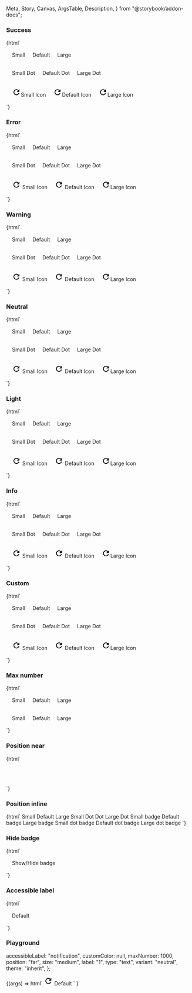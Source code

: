   Meta,
  Story,
  Canvas,
  ArgsTable,
  Description,
} from "@storybook/addon-docs";

<Meta title="Web Components/Badge" component="ic-badge" />

<Description markdown={readme} />

### Success

<Canvas>
  <Story name="Success" parameters={{ loki: { skip: true } }}>
    {html`<div style="padding:16px;">
        <ic-button variant="secondary" style="margin-right:16px"
          ><ic-badge
            label="1"
            slot="badge"
            variant="success"
            size="small"
          ></ic-badge
          >Small</ic-button
        >
        <ic-button variant="secondary" style="margin-right:16px"
          ><ic-badge label="1" slot="badge" variant="success"></ic-badge
          >Default</ic-button
        >
        <ic-button variant="secondary"
          ><ic-badge
            label="1"
            slot="badge"
            variant="success"
            size="large"
          ></ic-badge
          >Large</ic-button
        >
      </div>
      <div style="padding:16px">
        <ic-button variant="secondary" style="margin-right:16px"
          ><ic-badge
            type="dot"
            slot="badge"
            variant="success"
            size="small"
          ></ic-badge
          >Small Dot</ic-button
        >
        <ic-button variant="secondary" style="margin-right:16px"
          ><ic-badge type="dot" slot="badge" variant="success"></ic-badge
          >Default Dot</ic-button
        >
        <ic-button variant="secondary"
          ><ic-badge
            type="dot"
            slot="badge"
            variant="success"
            size="large"
          ></ic-badge
          >Large Dot</ic-button
        >
      </div>
      <div style="padding:16px">
        <ic-button variant="secondary" style="margin-right:16px"
          ><ic-badge type="icon" slot="badge" variant="success" size="small">
            <svg
              slot="badge-icon"
              xmlns="http://www.w3.org/2000/svg"
              height="24px"
              viewBox="0 0 24 24"
              width="24px"
              aria-label="retry"
            >
              <path d="M0 0h24v24H0V0z" fill="none" />
              <path
                d="M17.65 6.35C16.2 4.9 14.21 4 12 4c-4.42 0-7.99 3.58-7.99 8s3.57 8 7.99 8c3.73 0 6.84-2.55 7.73-6h-2.08c-.82 2.33-3.04 4-5.65 4-3.31 0-6-2.69-6-6s2.69-6 6-6c1.66 0 3.14.69 4.22 1.78L13 11h7V4l-2.35 2.35z"
              /></svg></ic-badge
          >Small Icon</ic-button
        >
        <ic-button variant="secondary" style="margin-right:16px"
          ><ic-badge type="icon" slot="badge" variant="success">
            <svg
              slot="badge-icon"
              xmlns="http://www.w3.org/2000/svg"
              height="24px"
              viewBox="0 0 24 24"
              width="24px"
              aria-label="retry"
            >
              <path d="M0 0h24v24H0V0z" fill="none" />
              <path
                d="M17.65 6.35C16.2 4.9 14.21 4 12 4c-4.42 0-7.99 3.58-7.99 8s3.57 8 7.99 8c3.73 0 6.84-2.55 7.73-6h-2.08c-.82 2.33-3.04 4-5.65 4-3.31 0-6-2.69-6-6s2.69-6 6-6c1.66 0 3.14.69 4.22 1.78L13 11h7V4l-2.35 2.35z"
              /></svg></ic-badge
          >Default Icon</ic-button
        >
        <ic-button variant="secondary"
          ><ic-badge type="icon" slot="badge" variant="success" size="large">
            <svg
              slot="badge-icon"
              xmlns="http://www.w3.org/2000/svg"
              height="24px"
              viewBox="0 0 24 24"
              width="24px"
              aria-label="retry"
            >
              <path d="M0 0h24v24H0V0z" fill="none" />
              <path
                d="M17.65 6.35C16.2 4.9 14.21 4 12 4c-4.42 0-7.99 3.58-7.99 8s3.57 8 7.99 8c3.73 0 6.84-2.55 7.73-6h-2.08c-.82 2.33-3.04 4-5.65 4-3.31 0-6-2.69-6-6s2.69-6 6-6c1.66 0 3.14.69 4.22 1.78L13 11h7V4l-2.35 2.35z"
              /></svg></ic-badge
          >Large Icon</ic-button
        >
      </div>`}
  </Story>
</Canvas>

### Error

<Canvas>
  <Story name="Error" parameters={{ loki: { skip: true } }}>
    {html`<div style="padding:16px;">
        <ic-button variant="secondary" style="margin-right:16px"
          ><ic-badge
            label="1"
            slot="badge"
            variant="error"
            size="small"
          ></ic-badge
          >Small</ic-button
        >
        <ic-button variant="secondary" style="margin-right:16px"
          ><ic-badge label="1" slot="badge" variant="error"></ic-badge
          >Default</ic-button
        >
        <ic-button variant="secondary"
          ><ic-badge
            label="1"
            slot="badge"
            variant="error"
            size="large"
          ></ic-badge
          >Large</ic-button
        >
      </div>
      <div style="padding:16px">
        <ic-button variant="secondary" style="margin-right:16px"
          ><ic-badge
            type="dot"
            slot="badge"
            variant="error"
            size="small"
          ></ic-badge
          >Small Dot</ic-button
        >
        <ic-button variant="secondary" style="margin-right:16px"
          ><ic-badge type="dot" slot="badge" variant="error"></ic-badge>Default
          Dot</ic-button
        >
        <ic-button variant="secondary"
          ><ic-badge
            type="dot"
            slot="badge"
            variant="error"
            size="large"
          ></ic-badge
          >Large Dot</ic-button
        >
      </div>
      <div style="padding:16px">
        <ic-button variant="secondary" style="margin-right:16px"
          ><ic-badge type="icon" slot="badge" variant="error" size="small">
            <svg
              slot="badge-icon"
              xmlns="http://www.w3.org/2000/svg"
              height="24px"
              viewBox="0 0 24 24"
              width="24px"
              aria-label="retry"
            >
              <path d="M0 0h24v24H0V0z" fill="none" />
              <path
                d="M17.65 6.35C16.2 4.9 14.21 4 12 4c-4.42 0-7.99 3.58-7.99 8s3.57 8 7.99 8c3.73 0 6.84-2.55 7.73-6h-2.08c-.82 2.33-3.04 4-5.65 4-3.31 0-6-2.69-6-6s2.69-6 6-6c1.66 0 3.14.69 4.22 1.78L13 11h7V4l-2.35 2.35z"
              />
            </svg> </ic-badge
          >Small Icon</ic-button
        >
        <ic-button variant="secondary" style="margin-right:16px"
          ><ic-badge type="icon" slot="badge" variant="error">
            <svg
              slot="badge-icon"
              xmlns="http://www.w3.org/2000/svg"
              height="24px"
              viewBox="0 0 24 24"
              width="24px"
              aria-label="retry"
            >
              <path d="M0 0h24v24H0V0z" fill="none" />
              <path
                d="M17.65 6.35C16.2 4.9 14.21 4 12 4c-4.42 0-7.99 3.58-7.99 8s3.57 8 7.99 8c3.73 0 6.84-2.55 7.73-6h-2.08c-.82 2.33-3.04 4-5.65 4-3.31 0-6-2.69-6-6s2.69-6 6-6c1.66 0 3.14.69 4.22 1.78L13 11h7V4l-2.35 2.35z"
              />
            </svg> </ic-badge
          >Default Icon</ic-button
        >
        <ic-button variant="secondary"
          ><ic-badge type="icon" slot="badge" variant="error" size="large">
            <svg
              slot="badge-icon"
              xmlns="http://www.w3.org/2000/svg"
              height="24px"
              viewBox="0 0 24 24"
              width="24px"
              aria-label="retry"
            >
              <path d="M0 0h24v24H0V0z" fill="none" />
              <path
                d="M17.65 6.35C16.2 4.9 14.21 4 12 4c-4.42 0-7.99 3.58-7.99 8s3.57 8 7.99 8c3.73 0 6.84-2.55 7.73-6h-2.08c-.82 2.33-3.04 4-5.65 4-3.31 0-6-2.69-6-6s2.69-6 6-6c1.66 0 3.14.69 4.22 1.78L13 11h7V4l-2.35 2.35z"
              /></svg></ic-badge
          >Large Icon</ic-button
        >
      </div>`}
  </Story>
</Canvas>

### Warning

<Canvas>
  <Story name="Warning" parameters={{ loki: { skip: true } }}>
    {html`<div style="padding:16px;">
        <ic-button variant="secondary" style="margin-right:16px"
          ><ic-badge
            label="1"
            slot="badge"
            variant="warning"
            size="small"
          ></ic-badge
          >Small</ic-button
        >
        <ic-button variant="secondary" style="margin-right:16px"
          ><ic-badge label="1" slot="badge" variant="warning"></ic-badge
          >Default</ic-button
        >
        <ic-button variant="secondary"
          ><ic-badge
            label="1"
            slot="badge"
            variant="warning"
            size="large"
          ></ic-badge
          >Large</ic-button
        >
      </div>
      <div style="padding:16px">
        <ic-button variant="secondary" style="margin-right:16px"
          ><ic-badge
            type="dot"
            slot="badge"
            variant="warning"
            size="small"
          ></ic-badge
          >Small Dot</ic-button
        >
        <ic-button variant="secondary" style="margin-right:16px"
          ><ic-badge type="dot" slot="badge" variant="warning"></ic-badge
          >Default Dot</ic-button
        >
        <ic-button variant="secondary"
          ><ic-badge
            type="dot"
            slot="badge"
            variant="warning"
            size="large"
          ></ic-badge
          >Large Dot</ic-button
        >
      </div>
      <div style="padding:16px">
        <ic-button variant="secondary" style="margin-right:16px"
          ><ic-badge type="icon" slot="badge" variant="warning" size="small">
            <svg
              slot="badge-icon"
              xmlns="http://www.w3.org/2000/svg"
              height="24px"
              viewBox="0 0 24 24"
              width="24px"
              aria-label="retry"
            >
              <path d="M0 0h24v24H0V0z" fill="none" />
              <path
                d="M17.65 6.35C16.2 4.9 14.21 4 12 4c-4.42 0-7.99 3.58-7.99 8s3.57 8 7.99 8c3.73 0 6.84-2.55 7.73-6h-2.08c-.82 2.33-3.04 4-5.65 4-3.31 0-6-2.69-6-6s2.69-6 6-6c1.66 0 3.14.69 4.22 1.78L13 11h7V4l-2.35 2.35z"
              />
            </svg> </ic-badge
          >Small Icon</ic-button
        >
        <ic-button variant="secondary" style="margin-right:16px"
          ><ic-badge type="icon" slot="badge" variant="warning">
            <svg
              slot="badge-icon"
              xmlns="http://www.w3.org/2000/svg"
              height="24px"
              viewBox="0 0 24 24"
              width="24px"
              aria-label="retry"
            >
              <path d="M0 0h24v24H0V0z" fill="none" />
              <path
                d="M17.65 6.35C16.2 4.9 14.21 4 12 4c-4.42 0-7.99 3.58-7.99 8s3.57 8 7.99 8c3.73 0 6.84-2.55 7.73-6h-2.08c-.82 2.33-3.04 4-5.65 4-3.31 0-6-2.69-6-6s2.69-6 6-6c1.66 0 3.14.69 4.22 1.78L13 11h7V4l-2.35 2.35z"
              />
            </svg> </ic-badge
          >Default Icon</ic-button
        >
        <ic-button variant="secondary"
          ><ic-badge type="icon" slot="badge" variant="warning" size="large">
            <svg
              slot="badge-icon"
              xmlns="http://www.w3.org/2000/svg"
              height="24px"
              viewBox="0 0 24 24"
              width="24px"
              aria-label="retry"
            >
              <path d="M0 0h24v24H0V0z" fill="none" />
              <path
                d="M17.65 6.35C16.2 4.9 14.21 4 12 4c-4.42 0-7.99 3.58-7.99 8s3.57 8 7.99 8c3.73 0 6.84-2.55 7.73-6h-2.08c-.82 2.33-3.04 4-5.65 4-3.31 0-6-2.69-6-6s2.69-6 6-6c1.66 0 3.14.69 4.22 1.78L13 11h7V4l-2.35 2.35z"
              /></svg></ic-badge
          >Large Icon</ic-button
        >
      </div>`}
  </Story>
</Canvas>

### Neutral

<Canvas>
  <Story name="Neutral" parameters={{ loki: { skip: true } }}>
    {html`<div style="padding:16px;">
        <ic-button variant="secondary" style="margin-right:16px"
          ><ic-badge
            label="1"
            slot="badge"
            variant="neutral"
            size="small"
          ></ic-badge
          >Small</ic-button
        >
        <ic-button variant="secondary" style="margin-right:16px"
          ><ic-badge label="1" slot="badge" variant="neutral"></ic-badge
          >Default</ic-button
        >
        <ic-button variant="secondary"
          ><ic-badge
            label="1"
            slot="badge"
            variant="neutral"
            size="large"
          ></ic-badge
          >Large</ic-button
        >
      </div>
      <div style="padding:16px">
        <ic-button variant="secondary" style="margin-right:16px"
          ><ic-badge
            type="dot"
            slot="badge"
            variant="neutral"
            size="small"
          ></ic-badge
          >Small Dot</ic-button
        >
        <ic-button variant="secondary" style="margin-right:16px"
          ><ic-badge type="dot" slot="badge" variant="neutral"></ic-badge
          >Default Dot</ic-button
        >
        <ic-button variant="secondary"
          ><ic-badge
            type="dot"
            slot="badge"
            variant="neutral"
            size="large"
          ></ic-badge
          >Large Dot</ic-button
        >
      </div>
      <div style="padding:16px">
        <ic-button variant="secondary" style="margin-right:16px"
          ><ic-badge type="icon" slot="badge" variant="neutral" size="small">
            <svg
              slot="badge-icon"
              xmlns="http://www.w3.org/2000/svg"
              height="24px"
              viewBox="0 0 24 24"
              width="24px"
              aria-label="retry"
            >
              <path d="M0 0h24v24H0V0z" fill="none" />
              <path
                d="M17.65 6.35C16.2 4.9 14.21 4 12 4c-4.42 0-7.99 3.58-7.99 8s3.57 8 7.99 8c3.73 0 6.84-2.55 7.73-6h-2.08c-.82 2.33-3.04 4-5.65 4-3.31 0-6-2.69-6-6s2.69-6 6-6c1.66 0 3.14.69 4.22 1.78L13 11h7V4l-2.35 2.35z"
              />
            </svg> </ic-badge
          >Small Icon</ic-button
        >
        <ic-button variant="secondary" style="margin-right:16px"
          ><ic-badge type="icon" slot="badge" variant="neutral">
            <svg
              slot="badge-icon"
              xmlns="http://www.w3.org/2000/svg"
              height="24px"
              viewBox="0 0 24 24"
              width="24px"
              aria-label="retry"
            >
              <path d="M0 0h24v24H0V0z" fill="none" />
              <path
                d="M17.65 6.35C16.2 4.9 14.21 4 12 4c-4.42 0-7.99 3.58-7.99 8s3.57 8 7.99 8c3.73 0 6.84-2.55 7.73-6h-2.08c-.82 2.33-3.04 4-5.65 4-3.31 0-6-2.69-6-6s2.69-6 6-6c1.66 0 3.14.69 4.22 1.78L13 11h7V4l-2.35 2.35z"
              />
            </svg> </ic-badge
          >Default Icon</ic-button
        >
        <ic-button variant="secondary"
          ><ic-badge type="icon" slot="badge" variant="neutral" size="large">
            <svg
              slot="badge-icon"
              xmlns="http://www.w3.org/2000/svg"
              height="24px"
              viewBox="0 0 24 24"
              width="24px"
              aria-label="retry"
            >
              <path d="M0 0h24v24H0V0z" fill="none" />
              <path
                d="M17.65 6.35C16.2 4.9 14.21 4 12 4c-4.42 0-7.99 3.58-7.99 8s3.57 8 7.99 8c3.73 0 6.84-2.55 7.73-6h-2.08c-.82 2.33-3.04 4-5.65 4-3.31 0-6-2.69-6-6s2.69-6 6-6c1.66 0 3.14.69 4.22 1.78L13 11h7V4l-2.35 2.35z"
              /></svg></ic-badge
          >Large Icon</ic-button
        >
      </div>`}
  </Story>
</Canvas>

### Light

<Canvas>
  <Story name="Light" parameters={{ loki: { skip: true } }}>
    {html`<div style="padding:16px;">
        <ic-button variant="secondary" style="margin-right:16px"
          ><ic-badge
            label="1"
            slot="badge"
            variant="light"
            size="small"
          ></ic-badge
          >Small</ic-button
        >
        <ic-button variant="secondary" style="margin-right:16px"
          ><ic-badge label="1" slot="badge" variant="light"></ic-badge
          >Default</ic-button
        >
        <ic-button variant="secondary"
          ><ic-badge
            label="1"
            slot="badge"
            variant="light"
            size="large"
          ></ic-badge
          >Large</ic-button
        >
      </div>
      <div style="padding:16px">
        <ic-button variant="secondary" style="margin-right:16px"
          ><ic-badge
            type="dot"
            slot="badge"
            variant="light"
            size="small"
          ></ic-badge
          >Small Dot</ic-button
        >
        <ic-button variant="secondary" style="margin-right:16px"
          ><ic-badge type="dot" slot="badge" variant="light"></ic-badge>Default
          Dot</ic-button
        >
        <ic-button variant="secondary"
          ><ic-badge
            type="dot"
            slot="badge"
            variant="light"
            size="large"
          ></ic-badge
          >Large Dot</ic-button
        >
      </div>
      <div style="padding:16px">
        <ic-button variant="secondary" style="margin-right:16px"
          ><ic-badge type="icon" slot="badge" variant="light" size="small">
            <svg
              slot="badge-icon"
              xmlns="http://www.w3.org/2000/svg"
              height="24px"
              viewBox="0 0 24 24"
              width="24px"
              aria-label="retry"
            >
              <path d="M0 0h24v24H0V0z" fill="none" />
              <path
                d="M17.65 6.35C16.2 4.9 14.21 4 12 4c-4.42 0-7.99 3.58-7.99 8s3.57 8 7.99 8c3.73 0 6.84-2.55 7.73-6h-2.08c-.82 2.33-3.04 4-5.65 4-3.31 0-6-2.69-6-6s2.69-6 6-6c1.66 0 3.14.69 4.22 1.78L13 11h7V4l-2.35 2.35z"
              />
            </svg> </ic-badge
          >Small Icon</ic-button
        >
        <ic-button variant="secondary" style="margin-right:16px"
          ><ic-badge type="icon" slot="badge" variant="light">
            <svg
              slot="badge-icon"
              xmlns="http://www.w3.org/2000/svg"
              height="24px"
              viewBox="0 0 24 24"
              width="24px"
              aria-label="retry"
            >
              <path d="M0 0h24v24H0V0z" fill="none" />
              <path
                d="M17.65 6.35C16.2 4.9 14.21 4 12 4c-4.42 0-7.99 3.58-7.99 8s3.57 8 7.99 8c3.73 0 6.84-2.55 7.73-6h-2.08c-.82 2.33-3.04 4-5.65 4-3.31 0-6-2.69-6-6s2.69-6 6-6c1.66 0 3.14.69 4.22 1.78L13 11h7V4l-2.35 2.35z"
              />
            </svg> </ic-badge
          >Default Icon</ic-button
        >
        <ic-button variant="secondary"
          ><ic-badge type="icon" slot="badge" variant="light" size="large">
            <svg
              slot="badge-icon"
              xmlns="http://www.w3.org/2000/svg"
              height="24px"
              viewBox="0 0 24 24"
              width="24px"
              aria-label="retry"
            >
              <path d="M0 0h24v24H0V0z" fill="none" />
              <path
                d="M17.65 6.35C16.2 4.9 14.21 4 12 4c-4.42 0-7.99 3.58-7.99 8s3.57 8 7.99 8c3.73 0 6.84-2.55 7.73-6h-2.08c-.82 2.33-3.04 4-5.65 4-3.31 0-6-2.69-6-6s2.69-6 6-6c1.66 0 3.14.69 4.22 1.78L13 11h7V4l-2.35 2.35z"
              /></svg></ic-badge
          >Large Icon</ic-button
        >
      </div>`}
  </Story>
</Canvas>

### Info

<Canvas>
  <Story name="Info" parameters={{ loki: { skip: true } }}>
    {html`<div style="padding:16px;">
        <ic-button variant="secondary" style="margin-right:16px"
          ><ic-badge
            label="1"
            slot="badge"
            variant="info"
            size="small"
          ></ic-badge
          >Small</ic-button
        >
        <ic-button variant="secondary" style="margin-right:16px"
          ><ic-badge label="1" slot="badge" variant="info"></ic-badge
          >Default</ic-button
        >
        <ic-button variant="secondary"
          ><ic-badge
            label="1"
            slot="badge"
            variant="info"
            size="large"
          ></ic-badge
          >Large</ic-button
        >
      </div>
      <div style="padding:16px">
        <ic-button variant="secondary" style="margin-right:16px"
          ><ic-badge
            type="dot"
            slot="badge"
            variant="info"
            size="small"
          ></ic-badge
          >Small Dot</ic-button
        >
        <ic-button variant="secondary" style="margin-right:16px"
          ><ic-badge type="dot" slot="badge" variant="info"></ic-badge>Default
          Dot</ic-button
        >
        <ic-button variant="secondary"
          ><ic-badge
            type="dot"
            slot="badge"
            variant="info"
            size="large"
          ></ic-badge
          >Large Dot</ic-button
        >
      </div>
      <div style="padding:16px">
        <ic-button variant="secondary" style="margin-right:16px"
          ><ic-badge type="icon" slot="badge" variant="info" size="small">
            <svg
              slot="badge-icon"
              xmlns="http://www.w3.org/2000/svg"
              height="24px"
              viewBox="0 0 24 24"
              width="24px"
              aria-label="retry"
            >
              <path d="M0 0h24v24H0V0z" fill="none" />
              <path
                d="M17.65 6.35C16.2 4.9 14.21 4 12 4c-4.42 0-7.99 3.58-7.99 8s3.57 8 7.99 8c3.73 0 6.84-2.55 7.73-6h-2.08c-.82 2.33-3.04 4-5.65 4-3.31 0-6-2.69-6-6s2.69-6 6-6c1.66 0 3.14.69 4.22 1.78L13 11h7V4l-2.35 2.35z"
              />
            </svg> </ic-badge
          >Small Icon</ic-button
        >
        <ic-button variant="secondary" style="margin-right:16px"
          ><ic-badge type="icon" slot="badge" variant="info">
            <svg
              slot="badge-icon"
              xmlns="http://www.w3.org/2000/svg"
              height="24px"
              viewBox="0 0 24 24"
              width="24px"
              aria-label="retry"
            >
              <path d="M0 0h24v24H0V0z" fill="none" />
              <path
                d="M17.65 6.35C16.2 4.9 14.21 4 12 4c-4.42 0-7.99 3.58-7.99 8s3.57 8 7.99 8c3.73 0 6.84-2.55 7.73-6h-2.08c-.82 2.33-3.04 4-5.65 4-3.31 0-6-2.69-6-6s2.69-6 6-6c1.66 0 3.14.69 4.22 1.78L13 11h7V4l-2.35 2.35z"
              />
            </svg> </ic-badge
          >Default Icon</ic-button
        >
        <ic-button variant="secondary"
          ><ic-badge type="icon" slot="badge" variant="info" size="large">
            <svg
              slot="badge-icon"
              xmlns="http://www.w3.org/2000/svg"
              height="24px"
              viewBox="0 0 24 24"
              width="24px"
              aria-label="retry"
            >
              <path d="M0 0h24v24H0V0z" fill="none" />
              <path
                d="M17.65 6.35C16.2 4.9 14.21 4 12 4c-4.42 0-7.99 3.58-7.99 8s3.57 8 7.99 8c3.73 0 6.84-2.55 7.73-6h-2.08c-.82 2.33-3.04 4-5.65 4-3.31 0-6-2.69-6-6s2.69-6 6-6c1.66 0 3.14.69 4.22 1.78L13 11h7V4l-2.35 2.35z"
              /></svg></ic-badge
          >Large Icon</ic-button
        >
      </div>`}
  </Story>
</Canvas>

### Custom

<Canvas>
  <Story name="Custom" parameters={{ loki: { skip: true } }}>
    {html`<div style="padding:16px;">
        <ic-button variant="secondary" style="margin-right:16px"
          ><ic-badge
            label="1"
            slot="badge"
            variant="custom"
            custom-color="#F8C8DC"
            size="small"
          ></ic-badge
          >Small</ic-button
        >
        <ic-button variant="secondary" style="margin-right:16px"
          ><ic-badge
            label="1"
            slot="badge"
            variant="custom"
            custom-color="#F8C8DC"
          ></ic-badge
          >Default</ic-button
        >
        <ic-button variant="secondary"
          ><ic-badge
            label="1"
            slot="badge"
            variant="custom"
            custom-color="#F8C8DC"
            size="large"
          ></ic-badge
          >Large</ic-button
        >
      </div>
      <div style="padding:16px">
        <ic-button variant="secondary" style="margin-right:16px"
          ><ic-badge
            type="dot"
            slot="badge"
            variant="custom"
            custom-color="#F8C8DC"
            size="small"
          ></ic-badge
          >Small Dot</ic-button
        >
        <ic-button variant="secondary" style="margin-right:16px"
          ><ic-badge
            type="dot"
            slot="badge"
            variant="custom"
            custom-color="#F8C8DC"
          ></ic-badge
          >Default Dot</ic-button
        >
        <ic-button variant="secondary"
          ><ic-badge
            type="dot"
            slot="badge"
            variant="custom"
            custom-color="#F8C8DC"
            size="large"
          ></ic-badge
          >Large Dot</ic-button
        >
      </div>
      <div style="padding:16px">
        <ic-button variant="secondary" style="margin-right:16px"
          ><ic-badge
            type="icon"
            slot="badge"
            variant="custom"
            custom-color="#F8C8DC"
            size="small"
          >
            <svg
              slot="badge-icon"
              xmlns="http://www.w3.org/2000/svg"
              height="24px"
              viewBox="0 0 24 24"
              width="24px"
              aria-label="retry"
            >
              <path d="M0 0h24v24H0V0z" fill="none" />
              <path
                d="M17.65 6.35C16.2 4.9 14.21 4 12 4c-4.42 0-7.99 3.58-7.99 8s3.57 8 7.99 8c3.73 0 6.84-2.55 7.73-6h-2.08c-.82 2.33-3.04 4-5.65 4-3.31 0-6-2.69-6-6s2.69-6 6-6c1.66 0 3.14.69 4.22 1.78L13 11h7V4l-2.35 2.35z"
              />
            </svg> </ic-badge
          >Small Icon</ic-button
        >
        <ic-button variant="secondary" style="margin-right:16px"
          ><ic-badge
            type="icon"
            slot="badge"
            variant="custom"
            custom-color="#F8C8DC"
          >
            <svg
              slot="badge-icon"
              xmlns="http://www.w3.org/2000/svg"
              height="24px"
              viewBox="0 0 24 24"
              width="24px"
              aria-label="retry"
            >
              <path d="M0 0h24v24H0V0z" fill="none" />
              <path
                d="M17.65 6.35C16.2 4.9 14.21 4 12 4c-4.42 0-7.99 3.58-7.99 8s3.57 8 7.99 8c3.73 0 6.84-2.55 7.73-6h-2.08c-.82 2.33-3.04 4-5.65 4-3.31 0-6-2.69-6-6s2.69-6 6-6c1.66 0 3.14.69 4.22 1.78L13 11h7V4l-2.35 2.35z"
              />
            </svg> </ic-badge
          >Default Icon</ic-button
        >
        <ic-button variant="secondary"
          ><ic-badge
            type="icon"
            slot="badge"
            variant="custom"
            custom-color="#F8C8DC"
            size="large"
          >
            <svg
              slot="badge-icon"
              xmlns="http://www.w3.org/2000/svg"
              height="24px"
              viewBox="0 0 24 24"
              width="24px"
              aria-label="retry"
            >
              <path d="M0 0h24v24H0V0z" fill="none" />
              <path
                d="M17.65 6.35C16.2 4.9 14.21 4 12 4c-4.42 0-7.99 3.58-7.99 8s3.57 8 7.99 8c3.73 0 6.84-2.55 7.73-6h-2.08c-.82 2.33-3.04 4-5.65 4-3.31 0-6-2.69-6-6s2.69-6 6-6c1.66 0 3.14.69 4.22 1.78L13 11h7V4l-2.35 2.35z"
              /></svg></ic-badge
          >Large Icon</ic-button
        >
      </div>`}
  </Story>
</Canvas>

### Max number

<Canvas>
  <Story name="Max number" parameters={{ loki: { skip: true } }}>
    {html`<div style="padding:16px;">
        <ic-button variant="secondary" style="margin-right:16px"
          ><ic-badge
            label="1000"
            slot="badge"
            size="small"
            max-number="9"
          ></ic-badge
          >Small</ic-button
        >
        <ic-button variant="secondary" style="margin-right:16px"
          ><ic-badge label="1000" max-number="9" slot="badge"></ic-badge
          >Default</ic-button
        >
        <ic-button variant="secondary"
          ><ic-badge
            label="1000"
            slot="badge"
            size="large"
            max-number="9"
          ></ic-badge
          >Large</ic-button
        >
      </div>
      <div style="padding:16px;">
        <ic-button variant="secondary" style="margin-right:16px"
          ><ic-badge
            label="1000"
            slot="badge"
            size="small"
            max-number="99"
          ></ic-badge
          >Small</ic-button
        >
        <ic-button variant="secondary" style="margin-right:16px"
          ><ic-badge label="1000" max-number="99" slot="badge"></ic-badge
          >Default</ic-button
        >
        <ic-button variant="secondary"
          ><ic-badge
            label="1000"
            slot="badge"
            size="large"
            max-number="99"
          ></ic-badge
          >Large</ic-button
        >
      </div>`}
  </Story>
</Canvas>

### Position near

<Canvas>
  <Story name="Position near" parameters={{ loki: { skip: true } }}>
    {html`<div style="padding:16px;">
        <ic-chip label="Small" style="margin-right:16px;"
          ><ic-badge
            label="1"
            slot="badge"
            position="near"
            size="small"
          ></ic-badge
        ></ic-chip>
        <ic-chip label="Default" style="margin-right:16px;"
          ><ic-badge label="1" slot="badge" position="near"></ic-badge
        ></ic-chip>
        <ic-chip label="Large"
          ><ic-badge
            label="1"
            slot="badge"
            position="near"
            size="large"
          ></ic-badge
        ></ic-chip>
      </div>
      <div style="padding:16px;">
        <ic-chip label="Small Dot" style="margin-right:16px;"
          ><ic-badge
            type="dot"
            slot="badge"
            position="near"
            size="small"
          ></ic-badge
        ></ic-chip>
        <ic-chip label="Default Dot" style="margin-right:16px;"
          ><ic-badge type="dot" slot="badge" position="near"></ic-badge
        ></ic-chip>
        <ic-chip label="Large Dot"
          ><ic-badge
            type="dot"
            slot="badge"
            position="near"
            size="large"
          ></ic-badge
        ></ic-chip>
      </div>`}
  </Story>
</Canvas>

### Position inline

<Canvas>
  <Story name="Position inline" parameters={{ loki: { skip: true } }}>
    {html`<ic-tab-context>
      <ic-tab-group label="Example tab group">
        <ic-tab
          >Small<ic-badge
            label="1"
            slot="badge"
            position="inline"
            size="small"
            accessible-label="1 notification found"
          ></ic-badge
        ></ic-tab>
        <ic-tab
          >Default<ic-badge
            label="1"
            slot="badge"
            position="inline"
            accessible-label="1 notification found"
          ></ic-badge
        ></ic-tab>
        <ic-tab
          >Large<ic-badge
            label="1"
            slot="badge"
            position="inline"
            size="large"
            accessible-label="1 notification found"
          ></ic-badge
        ></ic-tab>
        <ic-tab
          >Small Dot<ic-badge
            type="dot"
            slot="badge"
            position="inline"
            size="small"
          ></ic-badge
        ></ic-tab>
        <ic-tab
          >Dot<ic-badge type="dot" slot="badge" position="inline"></ic-badge
        ></ic-tab>
        <ic-tab
          >Large Dot<ic-badge
            type="dot"
            slot="badge"
            position="inline"
            size="large"
          ></ic-badge
        ></ic-tab>
      </ic-tab-group>
      <ic-tab-panel>Small badge</ic-tab-panel>
      <ic-tab-panel>Default badge</ic-tab-panel>
      <ic-tab-panel>Large badge</ic-tab-panel>
      <ic-tab-panel>Small dot badge</ic-tab-panel>
      <ic-tab-panel>Default dot badge</ic-tab-panel>
      <ic-tab-panel>Large dot badge</ic-tab-panel>
    </ic-tab-context>`}
  </Story>
</Canvas>

### Hide badge

<Canvas>
  <Story name="Hide badge" parameters={{ loki: { skip: true } }}>
    {html`<script>
        function showHideBadge() {
          badge = document.querySelector("ic-badge");
          if (badge.classList.contains("ic-badge-show")) {
            badge.visible = false;
          } else {
            badge.visible = true;
          }
        }
      </script>
      <div style="padding:16px;">
        <ic-button variant="secondary" onclick="showHideBadge()"
          ><ic-badge label="1" slot="badge"></ic-badge>Show/Hide
          badge</ic-button
        >
      </div> `}
  </Story>
</Canvas>

### Accessible label

<Canvas>
  <Story name="Accessible label" parameters={{ loki: { skip: true } }}>
    {html`<div style="padding:16px;">
      <ic-button variant="secondary" style="margin-right:16px"
        ><ic-badge
          label="1"
          slot="badge"
          size="large"
          accessible-label="1 notification found"
        ></ic-badge
        >Default</ic-button
      >
      <ic-chip label="Default dot" dismissible="true"
        ><ic-badge
          type="dot"
          slot="badge"
          position="near"
          accessible-label="Notifications found"
        ></ic-badge
      ></ic-chip>
    </div> `}
  </Story>
</Canvas>

### Playground

  accessibleLabel: "notification",
  customColor: null,
  maxNumber: 1000,
  position: "far",
  size: "medium",
  label: "1",
  type: "text",
  variant: "neutral",
  theme: "inherit",
};

<Canvas>
  <Story
    args={defaultArgs}
    parameters={{ loki: { skip: true } }}
    argTypes={{
      customColor: {
        control: { type: "text" },
      },
      position: {
        options: ["far", "near", "inline"],
        control: {
          type: "radio",
        },
      },
      size: {
        options: ["small", "medium", "large"],
        control: {
          type: "radio",
        },
      },
      type: {
        options: ["text", "dot", "icon"],
        control: {
          type: "radio",
        },
      },
      variant: {
        options: [
          "neutral",
          "success",
          "warning",
          "error",
          "info",
          "light",
          "custom",
        ],
        control: {
          type: "select",
        },
      },
      theme: {
        options: ["inherit", "light", "dark"],
        control: {
          type: "inline-radio",
        },
      },
    }}
    name="Playground"
  >
    {(args) =>
      html`<ic-button variant="secondary">
        <ic-badge
          slot="badge"
          accessible-label=${args.accessibleLabel}
          custom-color=${args.customColor}
          max-number=${args.maxNumber}
          position=${args.position}
          size=${args.size}
          label=${args.label}
          type=${args.type}
          variant=${args.variant}
          theme=${args.theme}
        >
          <svg
            slot="badge-icon"
            xmlns="http://www.w3.org/2000/svg"
            height="24px"
            viewBox="0 0 24 24"
            width="24px"
            aria-label="retry"
          >
            <path d="M0 0h24v24H0V0z" fill="none" />
            <path
              d="M17.65 6.35C16.2 4.9 14.21 4 12 4c-4.42 0-7.99 3.58-7.99 8s3.57 8 7.99 8c3.73 0 6.84-2.55 7.73-6h-2.08c-.82 2.33-3.04 4-5.65 4-3.31 0-6-2.69-6-6s2.69-6 6-6c1.66 0 3.14.69 4.22 1.78L13 11h7V4l-2.35 2.35z"
            />
          </svg>
        </ic-badge>
        Default
      </ic-button>`
    }
  </Story>
</Canvas>
